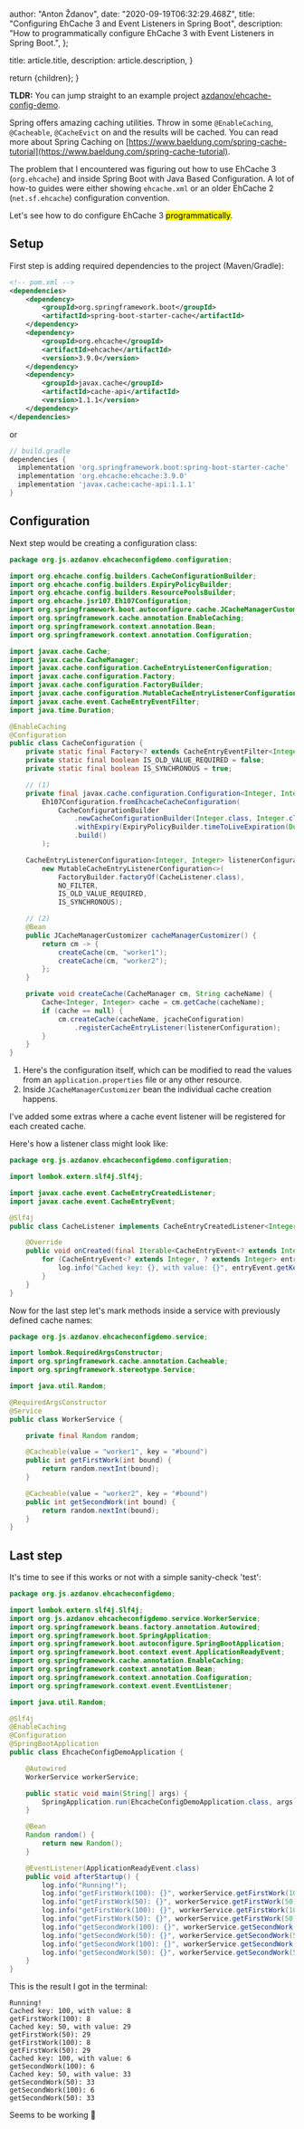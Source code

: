 
  author: "Anton Ždanov",
  date: "2020-09-19T06:32:29.468Z",
  title: "Configuring EhCache 3 and Event Listeners in Spring Boot",
  description:
    "How to programmatically configure EhCache 3 with Event Listeners in Spring Boot.",
};

  title: article.title,
  description: article.description,
}

  return <ArticleLayout article={article}>{children}</ArticleLayout>;
}

**TLDR:** You can jump straight to an example project [azdanov/ehcache-config-demo](https://github.com/azdanov/ehcache-config-demo).

Spring offers amazing caching utilities. Throw in some `@EnableCaching`, `@Cacheable`, `@CacheEvict` on and the results will be cached. You can read more about Spring Caching on [https://www.baeldung.com/spring-cache-tutorial](https://www.baeldung.com/spring-cache-tutorial).

The problem that I encountered was figuring out how to use EhCache 3 (`org.ehcache`) and inside Spring Boot with Java Based Configuration. A lot of how-to guides were either showing `ehcache.xml` or an older EhCache 2 (`net.sf.ehcache`) configuration convention.

Let's see how to do configure EhCache 3 <mark>programmatically</mark>.

## Setup

First step is adding required dependencies to the project (Maven/Gradle):

```xml
<!-- pom.xml -->
<dependencies>
    <dependency>
        <groupId>org.springframework.boot</groupId>
        <artifactId>spring-boot-starter-cache</artifactId>
    </dependency>
    <dependency>
        <groupId>org.ehcache</groupId>
        <artifactId>ehcache</artifactId>
        <version>3.9.0</version>
    </dependency>
    <dependency>
        <groupId>javax.cache</groupId>
        <artifactId>cache-api</artifactId>
        <version>1.1.1</version>
    </dependency>
</dependencies>
```

or

```groovy
// build.gradle
dependencies {
  implementation 'org.springframework.boot:spring-boot-starter-cache'
  implementation 'org.ehcache:ehcache:3.9.0'
  implementation 'javax.cache:cache-api:1.1.1'
}
```

## Configuration

Next step would be creating a configuration class:

```java
package org.js.azdanov.ehcacheconfigdemo.configuration;

import org.ehcache.config.builders.CacheConfigurationBuilder;
import org.ehcache.config.builders.ExpiryPolicyBuilder;
import org.ehcache.config.builders.ResourcePoolsBuilder;
import org.ehcache.jsr107.Eh107Configuration;
import org.springframework.boot.autoconfigure.cache.JCacheManagerCustomizer;
import org.springframework.cache.annotation.EnableCaching;
import org.springframework.context.annotation.Bean;
import org.springframework.context.annotation.Configuration;

import javax.cache.Cache;
import javax.cache.CacheManager;
import javax.cache.configuration.CacheEntryListenerConfiguration;
import javax.cache.configuration.Factory;
import javax.cache.configuration.FactoryBuilder;
import javax.cache.configuration.MutableCacheEntryListenerConfiguration;
import javax.cache.event.CacheEntryEventFilter;
import java.time.Duration;

@EnableCaching
@Configuration
public class CacheConfiguration {
    private static final Factory<? extends CacheEntryEventFilter<Integer, Integer>> NO_FILTER = null;
    private static final boolean IS_OLD_VALUE_REQUIRED = false;
    private static final boolean IS_SYNCHRONOUS = true;

    // (1)
    private final javax.cache.configuration.Configuration<Integer, Integer> jcacheConfiguration =
        Eh107Configuration.fromEhcacheCacheConfiguration(
            CacheConfigurationBuilder
                .newCacheConfigurationBuilder(Integer.class, Integer.class, ResourcePoolsBuilder.heap(100))
                .withExpiry(ExpiryPolicyBuilder.timeToLiveExpiration(Duration.ofMinutes(5)))
                .build()
        );

    CacheEntryListenerConfiguration<Integer, Integer> listenerConfiguration =
        new MutableCacheEntryListenerConfiguration<>(
            FactoryBuilder.factoryOf(CacheListener.class),
            NO_FILTER,
            IS_OLD_VALUE_REQUIRED,
            IS_SYNCHRONOUS);

    // (2)
    @Bean
    public JCacheManagerCustomizer cacheManagerCustomizer() {
        return cm -> {
            createCache(cm, "worker1");
            createCache(cm, "worker2");
        };
    }

    private void createCache(CacheManager cm, String cacheName) {
        Cache<Integer, Integer> cache = cm.getCache(cacheName);
        if (cache == null) {
            cm.createCache(cacheName, jcacheConfiguration)
                .registerCacheEntryListener(listenerConfiguration);
        }
    }
}
```

1. Here's the configuration itself, which can be modified to read the values from an `application.properties` file or any other resource.
2. Inside `JCacheManagerCustomizer` bean the individual cache creation happens.

I've added some extras where a cache event listener will be registered for each created cache.

Here's how a listener class might look like:

```java
package org.js.azdanov.ehcacheconfigdemo.configuration;

import lombok.extern.slf4j.Slf4j;

import javax.cache.event.CacheEntryCreatedListener;
import javax.cache.event.CacheEntryEvent;

@Slf4j
public class CacheListener implements CacheEntryCreatedListener<Integer, Integer> {

    @Override
    public void onCreated(final Iterable<CacheEntryEvent<? extends Integer, ? extends Integer>> cacheEntryEvents) {
        for (CacheEntryEvent<? extends Integer, ? extends Integer> entryEvent : cacheEntryEvents) {
            log.info("Cached key: {}, with value: {}", entryEvent.getKey(), entryEvent.getValue());
        }
    }
}
```

Now for the last step let's mark methods inside a service with previously defined cache names:

```java
package org.js.azdanov.ehcacheconfigdemo.service;

import lombok.RequiredArgsConstructor;
import org.springframework.cache.annotation.Cacheable;
import org.springframework.stereotype.Service;

import java.util.Random;

@RequiredArgsConstructor
@Service
public class WorkerService {

    private final Random random;

    @Cacheable(value = "worker1", key = "#bound")
    public int getFirstWork(int bound) {
        return random.nextInt(bound);
    }

    @Cacheable(value = "worker2", key = "#bound")
    public int getSecondWork(int bound) {
        return random.nextInt(bound);
    }
}
```

## Last step

It's time to see if this works or not with a simple sanity-check 'test':

```java
package org.js.azdanov.ehcacheconfigdemo;

import lombok.extern.slf4j.Slf4j;
import org.js.azdanov.ehcacheconfigdemo.service.WorkerService;
import org.springframework.beans.factory.annotation.Autowired;
import org.springframework.boot.SpringApplication;
import org.springframework.boot.autoconfigure.SpringBootApplication;
import org.springframework.boot.context.event.ApplicationReadyEvent;
import org.springframework.cache.annotation.EnableCaching;
import org.springframework.context.annotation.Bean;
import org.springframework.context.annotation.Configuration;
import org.springframework.context.event.EventListener;

import java.util.Random;

@Slf4j
@EnableCaching
@Configuration
@SpringBootApplication
public class EhcacheConfigDemoApplication {

    @Autowired
    WorkerService workerService;

    public static void main(String[] args) {
        SpringApplication.run(EhcacheConfigDemoApplication.class, args);
    }

    @Bean
    Random random() {
        return new Random();
    }

    @EventListener(ApplicationReadyEvent.class)
    public void afterStartup() {
        log.info("Running!");
        log.info("getFirstWork(100): {}", workerService.getFirstWork(100));
        log.info("getFirstWork(50): {}", workerService.getFirstWork(50));
        log.info("getFirstWork(100): {}", workerService.getFirstWork(100));
        log.info("getFirstWork(50): {}", workerService.getFirstWork(50));
        log.info("getSecondWork(100): {}", workerService.getSecondWork(100));
        log.info("getSecondWork(50): {}", workerService.getSecondWork(50));
        log.info("getSecondWork(100): {}", workerService.getSecondWork(100));
        log.info("getSecondWork(50): {}", workerService.getSecondWork(50));
    }
}
```

This is the result I got in the terminal:

```text
Running!
Cached key: 100, with value: 8
getFirstWork(100): 8
Cached key: 50, with value: 29
getFirstWork(50): 29
getFirstWork(100): 8
getFirstWork(50): 29
Cached key: 100, with value: 6
getSecondWork(100): 6
Cached key: 50, with value: 33
getSecondWork(50): 33
getSecondWork(100): 6
getSecondWork(50): 33
```

Seems to be working 🙂
